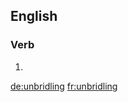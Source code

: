 ==English==

===Verb===
{{head|en|present participle}}

# {{present participle of|unbridle|lang=en|nocat=1}}

[[de:unbridling]]
[[fr:unbridling]]